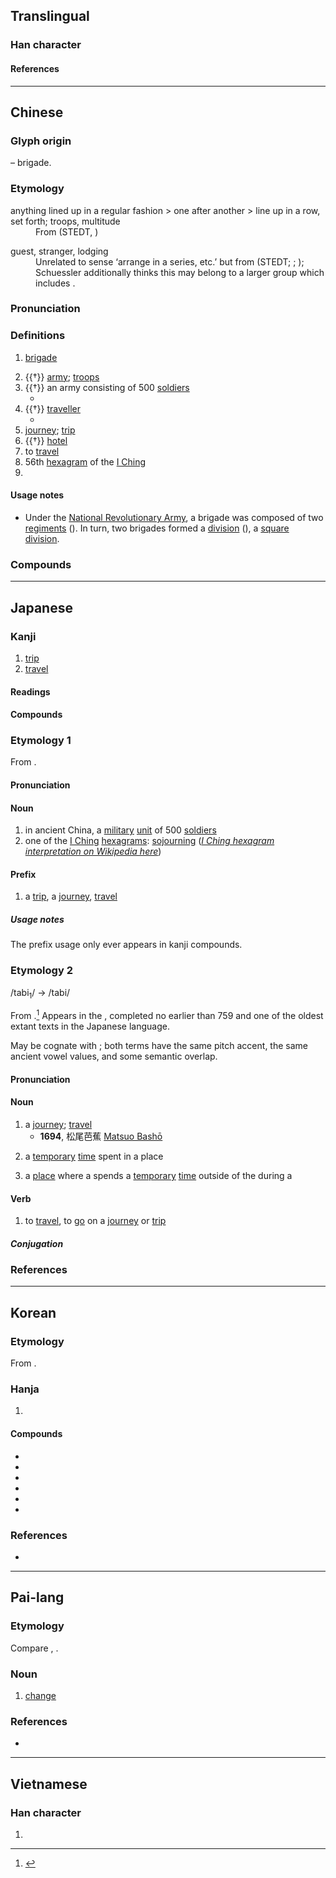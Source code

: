 {{character info}}
{{character info|0xf983}}
==Translingual==

===Han character===
{{Han char|rn=70|rad=方|as=06|sn=10|four=08232|canj=YSOHV|ids=⿸𭤨⿸⿱丿𠄌⿺乀丿}}

====References====
{{Han ref|kx=0483.020|dkj=13644|dj=0845.020|hdz=32178.070|uh=65C5|ud=26053|bh=AEC8|bd=44744}}
{{Han ref|uh=F983}}

----

==Chinese==
{{zh-forms|alt=祣}}

===Glyph origin===
{{Han etym}}
{{Han compound|㫃|从|ls=ic|t1=flag|t2=together}} – brigade.

===Etymology===
;anything lined up in a regular fashion > one after another > line up in a row, set forth; troops, multitude
:From {{inh|zh|sit-pro|*g-ra-t||bone}} (STEDT, {{zh-ref|Schuessler, 2007}})

;guest, stranger, lodging
:Unrelated to sense  ‘arrange in a series, etc.’ but from {{inh|zh|sit-pro|*d-gra||stranger, enemy}} (STEDT; {{zh-ref|Bodman, 1980}}; {{zh-ref|Schuessler, 2007}}); Schuessler additionally thinks this may belong to a larger group which includes {{och-l|格|to go, to come}}.

===Pronunciation===
{{zh-pron
|m=lǚ
|m-s=nü3
|dg=лү2
|c=leoi5
|c-t=lui4
|g=li3
|h=pfs=lî;gd=li3
|j=ly2
|mb=lṳ̌
|md=lṳ̄
|mn=qz:lír/tp,xm:lú/kh,zz,jj,ph:lí
|mn-t=li2
|w=3ly,3li
|x=li3
|mc=y
|oc=y
|ma=Zh-lǚ.oga
|cat=n,v,pn
}}

===Definitions===
{{zh-hanzi}}

# {{lb|zh|military}} [[brigade]]
# {{†}} [[army]]; [[troops]]
# {{†}} an army consisting of 500 [[soldiers]]
#* {{zh-x|我 徒 我 御，我 師 我 旅。|We went along on foot; we rode in our chariots; our 2500-strong regiment, and our '''500-strong battalions'''.|ref=Shijing}}
# {{†}} [[traveller]]
#* {{zh-x|旅 貞 吉 也。|If the '''stranger or traveller''' be firm and correct as he ought to be, there will be good fortune.|ref=Yijing-L}}
# [[journey]]; [[trip]]
# {{†}} [[hotel]]
# to [[travel]]
# 56th [[hexagram]] of the [[I Ching]]
# {{surname|zh}}

====Usage notes====
* {{sense|military}} Under the [[w:National Revolutionary Army|National Revolutionary Army]], a brigade was composed of two [[regiment]]s ({{zh-l|*團}}). In turn, two brigades formed a [[division]] ({{zh-l|*整編師}}), a [[square division]].

===Compounds===
{{zh-der|旅舍|旅社|套裝旅遊|勁旅|庭實旅百|師旅|商旅|住宅旅社|客旅|徒步旅行|一成一旅|商旅店|單車旅行|差旅費|公文旅行|旅歷|文件旅遊|旅力|旅思|旅生|旅遊業|旅館業|旅客|旅行支票|旅鼠|旅程|旅遊手冊|振旅|汽車旅館|旅進旅退|旅館|旅長|旅行劇團|旅行|旅行團|旅邸|旅人蕉|旅居|旅費|旅行社|旅遊|旅祉|知性之旅|旅途|旅食|畢業旅行|旅次|旅行包|旅順|旅酬|旅行車|旅伴|旅店|旅夜書懷|旅人|觀光旅館|羈旅|鞠旅|軍旅|羇旅|逆旅|陳師鞠旅|自助旅遊|賓旅|赤軍旅|自主旅遊|虎旅|自助旅行|行旅}}

----

==Japanese==
{{ja-kanji forms-IVS
|code=F983
|svs=0
|vs1=01
|vs2=03
|col-vs1=aj
|col-vs2=hdmj
|pic-kyu=Uf983.svg
|ref={{R:ja:KDJ|1042|572}}
}}

===Kanji===
{{ja-kanji|grade=3|kyu=&#63875;|rs=方06}}

# [[trip]]
# [[travel]]

====Readings====
{{ja-readings
|goon=ろ
|kanon=りょ
|kun=たび-, つら-ねる, なら-ぶ
|nanori=たか, たび, もろ
}}

====Compounds====
{{col2|ja
|{{ja-r|旅%先|たび%さき|[[destination]]}}
|{{ja-r|旅%路|たび%じ|[[route]], [[itinerary]]; [[journey]]}}
|{{ja-r|旅%立ち|たび%だち|[[departure]] {{qualifier|on a trip}}}}
|{{ja-r|旅%人|たび%びと|[[traveller]]}}
|{{ja-r|旅客|りょかく|[[passenger]]}}
|{{ja-r|旅%館|りょ%かん|[[inn]]}}
|{{ja-r|旅%券|りょ%けん|[[passport]]}}
|{{ja-r|旅%行|りょ%こう|trip, travel, [[voyage]]}}
|{{ja-r|旅%団|りょ%だん|[[brigade]]}}
|{{ja-r|旅%費|りょ%ひ|travel [[expense]]s}}
|{{ja-r|船旅|ふなたび|traveling by boat; [[cruise]]}}
|sort=0
}}

===Etymology 1===
{{ja-kanjitab|yomi=o|りょ}}
From {{der|ja|ltc|-|sort=りょ}} {{ltc-l|旅|a military unit of 500 men; to go [on a sortie; on a trip or journey]}}.

====Pronunciation====
{{ja-pron|yomi=kanon|りょ|acc=1|acc_ref=DJR}}

====Noun====
{{ja-noun|りょ}}

# in ancient China, a [[military]] [[unit]] of 500 [[soldier]]s
# one of the [[I Ching]] [[hexagram]]s: [[sojourning]] ([[w:List_of_hexagrams_of_the_I_Ching#Hexagram_56|''I Ching hexagram interpretation on Wikipedia here'']])

====Prefix====
{{ja-pos|prefix|りょ}}

# a [[trip]], a [[journey]], [[travel]]

=====Usage notes=====
The prefix usage only ever appears in kanji compounds.

===Etymology 2===
{{ja-kanjitab|yomi=k|たび}}
/tabi<sub>1</sub>/ → /tabi/

From {{inh|ja|ojp|-|sort=たび}}.<ref name="KDJ">{{R:Kokugo Dai Jiten}}</ref> Appears in the ''{{w|Man'yōshū}}'', completed no earlier than 759 and one of the oldest extant texts in the Japanese language.

May be cognate with {{m|ja|度|tr=tabi||the time when something happens}}; both terms have the same pitch accent, the same ancient vowel values, and some semantic overlap.

====Pronunciation====
{{ja-pron|yomi=k|たび|acc=2|acc_ref=DJR}}

====Noun====
{{ja-noun|たび}}

# a [[journey]]; [[travel]]
#* '''1694''', 松尾芭蕉 [[w:Matsuo Bashō|Matsuo Bashō]]
#*: {{ja-usex|'''旅'''に病んで夢は枯野をかけ廻る。|'''たび''' に やんで ゆめ は かれの を かけめぐる。|Anxious to go '''journeying''', my dreams run through the desolate fields.}}
#*: {{ja-usex|不思議な'''旅'''が始まるぜ！|ふしぎ な '''たび''' が はじまる ぜ！|A strange '''journey''' is about to begin!}}
# {{lb|ja|sort=たび|archaic}} a [[temporary]] [[time]] spent in a place
# {{qualifier|more specifically}} a [[place]] where a {{m|ja|神輿|tr=mikoshi||portable shrine}} spends a [[temporary]] [[time]] outside of the {{m|ja|本宮|tr=hongū||main shrine building}} during a {{m|ja|祭り|tr=matsuri||festival}}

====Verb====
{{ja-verb-suru|たび|tr=intrans}}

# to [[travel]], to [[go]] on a [[journey]] or [[trip]]

=====Conjugation=====
{{ja-suru|たび}}

===References===
<references/>

----

==Korean==

===Etymology===
From {{der|ko|ltc|-}} {{ltc-l|旅|id=1}}. {{hanja-hunmong|려|lye|人類#중03A}}

===Hanja===
{{ko-hanja-search}}
{{ko-hanja|나그네|려||여}}

# {{hanja form of|[[려]]/[[여]]|[[trip]]; [[travel]]}}

====Compounds====
{{der-top3|Compounds}}
* {{ko-l|여단|旅團}}
* {{ko-l|여객|旅客}}
* {{ko-l|여관|旅館}}
* {{ko-l|여비|旅費}}
* {{ko-l|여권|[[passport]]|旅券}}
* {{ko-l|여행|[[trip]]; [[travel]]|旅行}}
{{der-bottom}}

===References===
* {{R:hanjadoc|4508}}

----

==Pai-lang==

===Etymology===
Compare {{cog|my| လဲ|t=to change}}, {{cog|och|-}} {{och-l|易|id=2|t=to change}}.

===Noun===
{{head|tbq-plg|noun|tr=*riaʔ}}

# [[change]]

===References===
* {{cite-journal|title=Songs of the Bailang: A New Transcription with Etymological Commentary|last=Hill|first=Nathan W.|year=2017|journal=Bulletin de l'École française d'Extrême-Orient|volume=103|pages=386—429|url=https://www.persee.fr/doc/befeo_0336-1519_2017_num_103_1_6257}}

----

==Vietnamese==

===Han character===
{{vi-readings|reading=lữ|rs=方06}}

# {{rfdef|vi|sort=方06}}